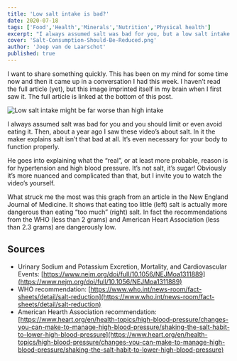 ```yaml
---
title: 'Low salt intake is bad?'
date: 2020-07-18
tags: ['Food','Health','Minerals','Nutrition','Physical health']
excerpt: "I always assumed salt was bad for you, but a low salt intake seems to be more dangerous than eating too much salt."
cover: 'Salt-Consumption-Should-Be-Reduced.png'
author: 'Joep van de Laarschot'
published: true
---
```


I want to share something quickly. This has been on my mind for some time now and then it came up in a conversation I had this week. I haven’t read the full article (yet), but this image imprinted itself in my brain when I first saw it. The full article is linked at the bottom of this post.

![Low salt intake might be far worse than high intake](Salt-Consumption-Should-Be-Reduced.png)

I always assumed salt was bad for you and you should limit or even avoid eating it. Then, about a year ago I saw these video’s about salt. In it the maker explains salt isn’t that bad at all. It’s even necessary for your body to function properly.

He goes into explaining what the “real”, or at least more probable, reason is for hypertension and high blood pressure. It’s not salt, it’s sugar! Obviously it’s more nuanced and complicated than that, but I invite you to watch the video’s yourself.

What struck me the most was this graph from an article in the New England Journal of Medicine. It shows that eating too little (left) salt is actually more dangerous than eating “too much” (right) salt. In fact the recommendations from the WHO (less than 2 grams) and American Heart Association (less than 2.3 grams) are dangerously low.

<div style={{ margin: '0.5rem auto' , width: "960px" }}><YouTube youTubeId="amJ-ev8Ial8" /></div>

<div style={{ margin: '0.5rem  auto' , width: "960px" }}><YouTube youTubeId="0bNdhM4vt4I" /></div>

<div style={{ margin: '0.5rem  auto' , width: "960px" }}><YouTube youTubeId="-ygExIZm7Wo" /></div>

## Sources

- Urinary Sodium and Potassium Excretion, Mortality, and Cardiovascular Events: [https://www.nejm.org/doi/full/10.1056/NEJMoa1311889](https://www.nejm.org/doi/full/10.1056/NEJMoa1311889)
- WHO recommendation: [https://www.who.int/news-room/fact-sheets/detail/salt-reduction](https://www.who.int/news-room/fact-sheets/detail/salt-reduction)
- American Hearth Association recommendation: [https://www.heart.org/en/health-topics/high-blood-pressure/changes-you-can-make-to-manage-high-blood-pressure/shaking-the-salt-habit-to-lower-high-blood-pressure](https://www.heart.org/en/health-topics/high-blood-pressure/changes-you-can-make-to-manage-high-blood-pressure/shaking-the-salt-habit-to-lower-high-blood-pressure)